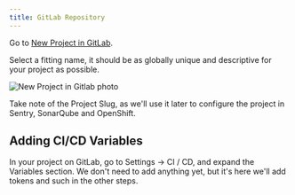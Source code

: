 ```yaml
---
title: GitLab Repository
---
```


Go to [New Project in GitLab](https://gitlab.intility.no/projects/new).

Select a fitting name, it should be as globally unique and descriptive for your project as possible.

![New Project in Gitlab photo](/img/gitlab-new.png)

Take note of the Project Slug, as we'll use it later to configure the project in Sentry, SonarQube and OpenShift.

## Adding CI/CD Variables

In your project on GitLab, go to Settings -> CI / CD, and expand the Variables section.
We don't need to add anything yet, but it's here we'll add tokens and such in the other steps.
